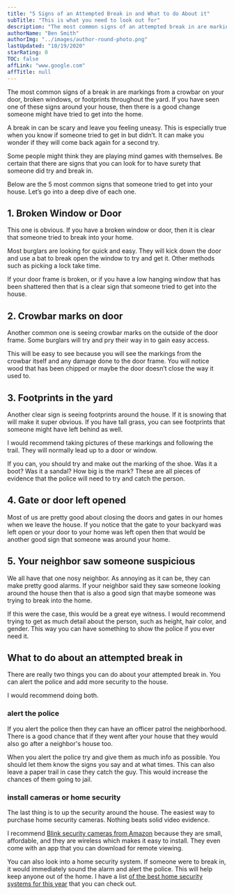 ```yaml
---
title: "5 Signs of an Attempted Break in and What to do About it"
subTitle: "This is what you need to look out for"
description: "The most common signs of an attempted break in are markings from a crowbar on your door, broken windows, or footprints throughout the yard. If you have seen one of these signs around your house, then there is a good change someone might have tried to get into the home. "
authorName: "Ben Smith"
authorImg: "../images/author-round-photo.png"
lastUpdated: "10/19/2020"
starRating: 0
TOC: false
affLink: "www.google.com"
affTitle: null
---
```


The most common signs of a break in are markings from a crowbar on your door, broken windows, or footprints throughout the yard. If you have seen one of these signs around your house, then there is a good change someone might have tried to get into the home.

A break in can be scary and leave you feeling uneasy. This is especially true when you know if someone tried to get in but didn’t. It can make you wonder if they will come back again for a second try.

Some people might think they are playing mind games with themselves. Be certain that there are signs that you can look for to have surety that someone did try and break in.

Below are the 5 most common signs that someone tried to get into your house. Let’s go into a deep dive of each one.

## 1. Broken Window or Door

This one is obvious. If you have a broken window or door, then it is clear that someone tried to break into your home.

Most burglars are looking for quick and easy. They will kick down the door and use a bat to break open the window to try and get it. Other methods such as picking a lock take time.

If your door frame is broken, or if you have a low hanging window that has been shattered then that is a clear sign that someone tried to get into the house.

## 2. Crowbar marks on door

Another common one is seeing crowbar marks on the outside of the door frame. Some burglars will try and pry their way in to gain easy access.

This will be easy to see because you will see the markings from the crowbar itself and any damage done to the door frame. You will notice wood that has been chipped or maybe the door doesn’t close the way it used to.

## 3. Footprints in the yard

Another clear sign is seeing footprints around the house. If it is snowing that will make it super obvious. If you have tall grass, you can see footprints that someone might have left behind as well.

I would recommend taking pictures of these markings and following the trail. They will normally lead up to a door or window.

If you can, you should try and make out the marking of the shoe. Was it a boot? Was it a sandal? How big is the mark? These are all pieces of evidence that the police will need to try and catch the person.

## 4. Gate or door left opened

Most of us are pretty good about closing the doors and gates in our homes when we leave the house. If you notice that the gate to your backyard was left open or your door to your home was left open then that would be another good sign that someone was around your home.

## 5. Your neighbor saw someone suspicious

We all have that one nosy neighbor. As annoying as it can be, they can make pretty good alarms. If your neighbor said they saw someone looking around the house then that is also a good sign that maybe someone was trying to break into the home.

If this were the case, this would be a great eye witness. I would recommend trying to get as much detail about the person, such as height, hair color, and gender. This way you can have something to show the police if you ever need it.

## What to do about an attempted break in

There are really two things you can do about your attempted break in. You can alert the police and add more security to the house.

I would recommend doing both.

### alert the police

If you alert the police then they can have an officer patrol the neighborhood. There is a good chance that if they went after your house that they would also go after a neighbor's house too.

When you alert the police try and give them as much info as possible. You should let them know the signs you say and at what times. This can also leave a paper trail in case they catch the guy. This would increase the chances of them going to jail.

### install cameras or home security

The last thing is to up the security around the house. The easiest way to purchase home security cameras. Nothing beats solid video evidence.

I recommend [Blink security cameras from Amazon](https://amzn.to/3jsrpbf) because they are small, affordable, and they are wireless which makes it easy to install. They even come with an app that you can download for remote viewing.

You can also look into a home security system. If someone were to break in, it would immediately sound the alarm and alert the police. This will help keep anyone out of the home. I have a list [of the best home security systems for this year](/posts/best-home-security-systems) that you can check out.
